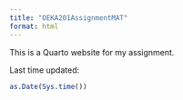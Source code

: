 ```yaml
---
title: "OEKA201AssignmentMAT"
format: html
---
```


This is a Quarto website for my assignment.

Last time updated:

```r
as.Date(Sys.time())
```
